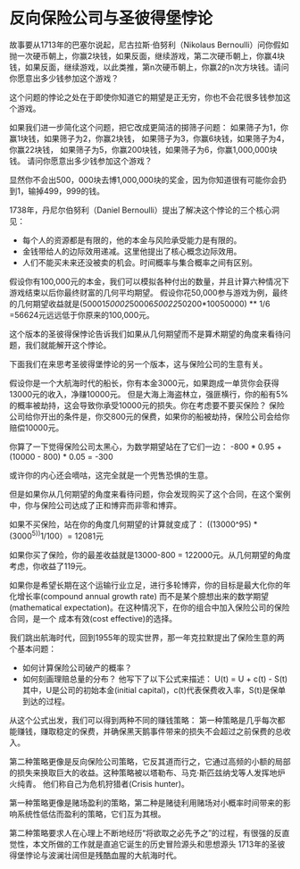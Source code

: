 # 反向保险公司与圣彼得堡悖论

故事要从1713年的巴塞尔说起，尼古拉斯·伯努利（Nikolaus Bernoulli）问你假如抛一次硬币朝上，你赢2块钱，如果反面，继续游戏，第二次硬币朝上，你赢4块钱，如果反面，继续游戏，以此类推，第n次硬币朝上，你赢2的n次方块钱。请问你愿意出多少钱参加这个游戏？

这个问题的悖论之处在于即使你知道它的期望是正无穷，你也不会花很多钱参加这个游戏。

如果我们进一步简化这个问题，把它改成更简洁的掷筛子问题：
如果筛子为1，你赢1块钱，如果筛子为2，你赢2块钱，
如果筛子为3，你赢6块钱，如果筛子为4，你赢22块钱，
如果筛子为5，你赢200块钱，如果筛子为6，你赢1,000,000块钱。
请问你愿意出多少钱参加这个游戏？

显然你不会出500，000块去博1,000,000块的奖金，因为你知道很有可能你会扔到1，输掉499，999的钱。

1738年，丹尼尔伯努利（Daniel Bernoulli）提出了解决这个悖论的三个核心洞见：

- 每个人的资源都是有限的，他的本金与风险承受能力是有限的。
- 金钱带给人的边际效用递减。这里他提出了核心概念边际效用。
- 人们不能买未来还没被卖的机会。时间概率与集合概率之间有区别。

假设你有100,000元的本金，我们可以模拟各种付出的数量，并且计算六种情况下游戏结束以后你最终财富的几何平均期望。
假设你花50,000参与游戏为例，最终的几何期望收益就是(50001*50002*50006*50022*50200*10050000) ** 1/6 =56624元远远低于你原来的100,000元。

这个版本的圣彼得保悖论告诉我们如果从几何期望而不是算术期望的角度来看待问题，我们就能解开这个悖论。

下面我们在来思考圣彼得堡悖论的另一个版本，这与保险公司的生意有关。

假设你是一个大航海时代的船长，你有本金3000元，如果跑成一单货你会获得13000元的收入，净赚10000元。
但是大海上海盗林立，强匪横行，你的船有5%的概率被劫持，这会导致你承受10000元的损失。你在考虑要不要买保险？
保险公司给你开出的条件是，你交800元的保费，如果你的船被劫持，保险公司会给你赔偿10000元。

你算了一下觉得保险公司太黑心，为数学期望站在了它们一边：
-800 * 0.95 + (10000 - 800) * 0.05 = -300

或许你的内心还会嘀咕，这完全就是一个兜售恐惧的生意。

但是如果你从几何期望的角度来看待问题，你会发现购买了这个合同，在这个案例中，你与保险公司达成了正和博弈而非零和博弈。

如果不买保险，站在你的角度几何期望的计算就变成了：
((13000^95) * (3000^5))^1/100）= 12081元

如果你买了保险，你的最差收益就是13000-800 = 122000元。从几何期望的角度考虑，你收益了119元。

如果你是希望长期在这个运输行业立足，进行多轮博弈，你的目标是最大化你的年化增长率(compound annual growth rate)
而不是某个臆想出来的数学期望(mathematical expectation)。在这种情况下，在你的组合中加入保险公司的保险合同，是一个
成本有效(cost effective)的选择。

我们跳出航海时代，回到1955年的现实世界，那一年克拉默提出了保险生意的两个基本问题：

- 如何计算保险公司破产的概率？
- 如何刻画理赔总量的分布？
他写下了以下公式来描述：
U(t) = U + c(t) - S(t)
其中，U是公司的初始本金(initial capital)，c(t)代表保费收入率，S(t)是保单到达的过程。

从这个公式出发，我们可以得到两种不同的赚钱策略：
第一种策略是几乎每次都能赚钱，赚取稳定的保费，并确保黑天鹅事件带来的损失不会超过之前保费的总收入。

第二种策略更像是反向保险公司策略，它反其道而行之，它通过高频的小额的局部的损失来换取巨大的收益。这种策略被以塔勒布、马克·斯匹兹纳戈等人发挥地炉火纯青。
他们称自己为危机狩猎者(Crisis hunter)。

第一种策略更像是赌场盈利的策略，第二种是赌徒利用赌场对小概率时间带来的影响系统性低估而盈利的策略，它们互为其根。

第二种策略要求人在心理上不断地经历“将欲取之必先予之”的过程，有很强的反直觉性，本文所做的工作就是直追它诞生的历史冒险源头和思想源头
1713年的圣彼得堡悖论与波澜壮阔但是残酷血腥的大航海时代。